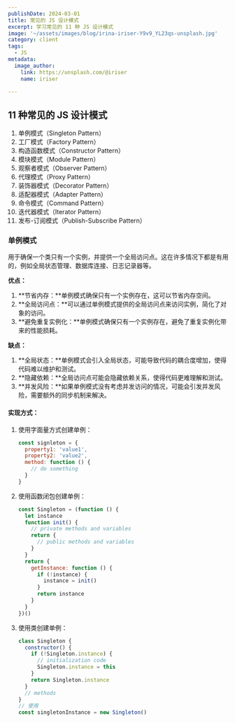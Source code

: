 ```yaml
---
publishDate: 2024-03-01
title: 常见的 JS 设计模式
excerpt: 学习常见的 11 种 JS 设计模式
image: '~/assets/images/blog/irina-iriser-Y9v9_YL23qs-unsplash.jpg'
category: client
tags:
  - JS
metadata:
  image_author:
    link: https://unsplash.com/@iriser
    name: iriser

---
```


## 11 种常见的 JS 设计模式

1. 单例模式（Singleton Pattern）
2. 工厂模式（Factory Pattern）
3. 构造函数模式（Constructor Pattern）
4. 模块模式（Module Pattern）
5. 观察者模式（Observer Pattern）
6. 代理模式（Proxy Pattern）
7. 装饰器模式（Decorator Pattern）
8. 适配器模式（Adapter Pattern）
9. 命令模式（Command Pattern）
10. 迭代器模式（Iterator Pattern）
11. 发布-订阅模式（Publish-Subscribe Pattern）

### 单例模式

用于确保一个类只有一个实例，并提供一个全局访问点。这在许多情况下都是有用的，例如全局状态管理、数据库连接、日志记录器等。

**优点：**

1. **节省内存：**单例模式确保只有一个实例存在，这可以节省内存空间。
2. **全局访问点：**可以通过单例模式提供的全局访问点来访问实例，简化了对象的访问。
3. **避免重复实例化：**单例模式确保只有一个实例存在，避免了重复实例化带来的性能损耗。

**缺点：**

1. **全局状态：**单例模式会引入全局状态，可能导致代码的耦合度增加，使得代码难以维护和测试。
2. **隐藏依赖：**全局访问点可能会隐藏依赖关系，使得代码更难理解和测试。
3. **并发风险：**如果单例模式没有考虑并发访问的情况，可能会引发并发风险，需要额外的同步机制来解决。

#### 实现方式：

1. 使用字面量方式创建单例：

   ```javascript
   const signleton = {
     property1: 'value1',
     property2: 'value2',
     method: function () {
       // do something
     }
   }
   ```

2. 使用函数闭包创建单例：

   ```javascript
   const Singleton = (function () {
     let instance
     function init() {
       // private methods and variables
       return {
         // public methods and variables
       }
     }
     return {
       getInstance: function () {
         if (!instance) {
           instance = init()
         }
         return instance
       }
     }
   })()
   ```

3. 使用类创建单例：

   ```javascript
   class Singleton {
     constructor() {
       if (!Singleton.instance) {
         // initialization code
         Singleton.instance = this
       }
       return Singleton.instance
     }
     // methods
   }
   // 使用
   const singletonInstance = new Singleton()
   ```

   



